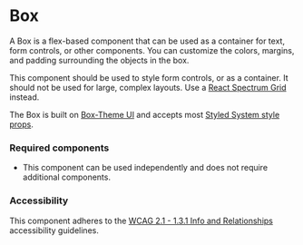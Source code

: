 <Meta title="Components/Box/Box" />

# Box

A Box is a flex-based component that can be used as a container for text, form controls, or other components. 
You can customize the colors, margins, and padding surrounding the objects in the box.

This component should be used to style form controls, or as a container. 
It should not be used for large, complex layouts. Use a [React Spectrum Grid](https://react-spectrum.adobe.com/react-spectrum/Grid.html) instead. 

The Box is built on [Box-Theme UI](https://theme-ui.com/components/box/)
and accepts most [Styled System style props](https://styled-system.com/table/).

### Required components

- This component can be used independently and does not require additional components. 

### Accessibility

This component adheres to the [WCAG 2.1 - 1.3.1 Info and Relationships](https://www.w3.org/WAI/WCAG21/Understanding/info-and-relationships.html) 
accessibility guidelines.